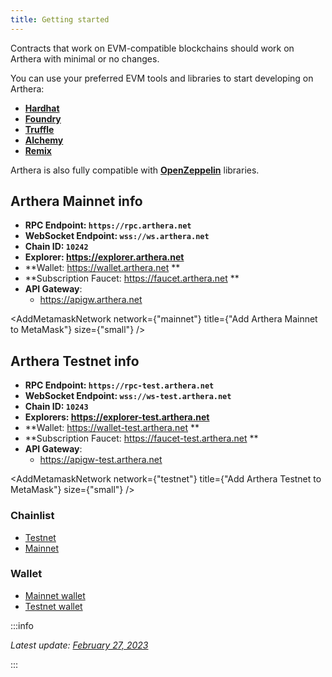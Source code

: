 ```yaml
---
title: Getting started
---
```


Contracts that work on EVM-compatible blockchains should work on Arthera with minimal or no changes.

You can use your preferred EVM tools and libraries to start developing on Arthera:

- [**Hardhat**](./using-hardhat)
- [**Foundry**](https://github.com/foundry-rs/foundry)
- [**Truffle**](https://trufflesuite.com/)
- [**Alchemy**](https://docs.alchemy.com/reference/alchemy-sdk-quickstart)
- [**Remix**](https://remix.ethereum.org/)

Arthera is also fully compatible with [**OpenZeppelin**](https://docs.openzeppelin.com/contracts/5.x/) libraries.

## Arthera Mainnet info

- **RPC Endpoint: `https://rpc.arthera.net`**
- **WebSocket Endpoint: `wss://ws.arthera.net`**
- **Chain ID: `10242`**
- **Explorer: https://explorer.arthera.net**
- **Wallet: https://wallet.arthera.net **
- **Subscription Faucet: https://faucet.arthera.net **
- **API Gateway**:
  - https://apigw.arthera.net

<AddMetamaskNetwork
  network={"mainnet"}
  title={"Add Arthera Mainnet to MetaMask"}
  size={"small"}
/>

## Arthera Testnet info

- **RPC Endpoint: `https://rpc-test.arthera.net`**
- **WebSocket Endpoint: `wss://ws-test.arthera.net`**
- **Chain ID: `10243`**
- **Explorers: https://explorer-test.arthera.net**
- **Wallet: https://wallet-test.arthera.net **
- **Subscription Faucet: https://faucet-test.arthera.net **
- **API Gateway**:
  - https://apigw-test.arthera.net

<AddMetamaskNetwork
  network={"testnet"}
  title={"Add Arthera Testnet to MetaMask"}
  size={"small"}
/>

### Chainlist

- [Testnet](https://chainlist.org/chain/10243)
- [Mainnet](https://chainlist.org/chain/10242)

### Wallet

- [Mainnet wallet](https://wallet.arthera.net/login)
- [Testnet wallet](https://wallet-test.arthera.net/login)

:::info

_Latest update: [February 27, 2023](https://github.com/artheranet/arthera-docs)_

:::
